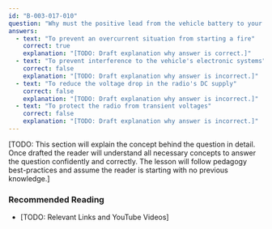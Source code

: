 ```yaml
---
id: "B-003-017-010"
question: "Why must the positive lead from the vehicle battery to your transceiver be fused?"
answers:
  - text: "To prevent an overcurrent situation from starting a fire"
    correct: true
    explanation: "[TODO: Draft explanation why answer is correct.]"
  - text: "To prevent interference to the vehicle's electronic systems"
    correct: false
    explanation: "[TODO: Draft explanation why answer is incorrect.]"
  - text: "To reduce the voltage drop in the radio's DC supply"
    correct: false
    explanation: "[TODO: Draft explanation why answer is incorrect.]"
  - text: "To protect the radio from transient voltages"
    correct: false
    explanation: "[TODO: Draft explanation why answer is incorrect.]"
---
```


[TODO: This section will explain the concept behind the question in detail. Once drafted the reader will understand all necessary concepts to answer the question confidently and correctly. The lesson will follow pedagogy best-practices and assume the reader is starting with no previous knowledge.]

### Recommended Reading

- [TODO: Relevant Links and YouTube Videos]
